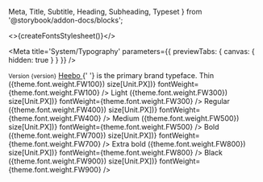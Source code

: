  Meta,
  Title,
  Subtitle,
  Heading,
  Subheading,
  Typeset
} from '@storybook/addon-docs/blocks';



<>{createFontsStylesheet()}</>

<Meta
  title='System/Typography'
  parameters={{ previewTabs: { canvas: { hidden: true } } }}
/>

<Title>Typography</Title>
<Subtitle>
  <small>Version {version}</small>
</Subtitle>
<Subtitle>
  <a
    href='https://fonts.google.com/specimen/Heebo'
    target='_blank'
    style={{ fontSize: 'inherit' }}
  >
    Heebo
  </a>{' '}
  is the primary brand typeface.
</Subtitle>
<Subheading>Thin ({theme.font.weight.FW100})</Subheading>
<Typeset
  fontFamily='Heebo'
  fontSizes={Object.values(theme.font.size).map(size => size[Unit.PX])}
  fontWeight={theme.font.weight.FW100}
/>
<Subheading>Light ({theme.font.weight.FW300})</Subheading>
<Typeset
  fontFamily='Heebo'
  fontSizes={Object.values(theme.font.size).map(size => size[Unit.PX])}
  fontWeight={theme.font.weight.FW300}
/>
<Subheading>Regular ({theme.font.weight.FW400})</Subheading>
<Typeset
  fontFamily='Heebo'
  fontSizes={Object.values(theme.font.size).map(size => size[Unit.PX])}
  fontWeight={theme.font.weight.FW400}
/>
<Subheading>Medium ({theme.font.weight.FW500})</Subheading>
<Typeset
  fontFamily='Heebo'
  fontSizes={Object.values(theme.font.size).map(size => size[Unit.PX])}
  fontWeight={theme.font.weight.FW500}
/>
<Subheading>Bold ({theme.font.weight.FW700})</Subheading>
<Typeset
  fontFamily='Heebo'
  fontSizes={Object.values(theme.font.size).map(size => size[Unit.PX])}
  fontWeight={theme.font.weight.FW700}
/>
<Subheading>Extra bold ({theme.font.weight.FW800})</Subheading>
<Typeset
  fontFamily='Heebo'
  fontSizes={Object.values(theme.font.size).map(size => size[Unit.PX])}
  fontWeight={theme.font.weight.FW800}
/>
<Subheading>Black ({theme.font.weight.FW900})</Subheading>
<Typeset
  fontFamily='Heebo'
  fontSizes={Object.values(theme.font.size).map(size => size[Unit.PX])}
  fontWeight={theme.font.weight.FW900}
/>
